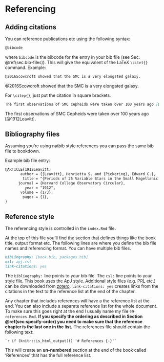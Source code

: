 # Referencing {#sec:referencing}

## Adding citations {#sec:add-cite}

You can reference publications etc using the following syntax:

```markdown
@bibcode 
```
where `bibcode` is the bibcode for the entry in your bib file (see Sec. \@ref(sec:bib-files)). This will give the equivalent of the LaTeX `\citet{}` command.
Example:
```markdown
@2016Scowcroft showed that the SMC is a very elongated galaxy.
```
:::showoutput
@2016Scowcroft showed that the SMC is a very elongated galaxy.
:::
For `\citep{}`, just put the citation in square brackets.

```markdown
The first observations of SMC Cepheids were taken over 100 years ago [@1912Leavitt].
```
:::showoutput
The first observations of SMC Cepheids were taken over 100 years ago [@1912Leavitt].
:::

## Bibliography files {#sec:bib-files}

Assuming you're using natbib style references you can pass the same bib file to bookdown. 

Example bib file entry:
```markdown
@ARTICLE{1912Leavitt,
       author = {{Leavitt}, Henrietta S. and {Pickering}, Edward C.},
        title = "{Periods of 25 Variable Stars in the Small Magellanic Cloud.}",
      journal = {Harvard College Observatory Circular},
         year = "1912",
       volume = {173},
        pages = {1},
}
```

## Reference style {#sec:ref-style}

The referencing style is controlled in the `index.Rmd` file. 

At the top of this file you'll find the section that defines things like the book title, output format etc. The following lines are where you define the bib file names and referencing format. You can have multiple bib files.

```markdown
bibliography: [book.bib, packages.bib]
csl: apj.csl
link-citations: yes
```

The `bibliography:` line points to your bib file. The `csl:` line points to your style file. This book uses the ApJ style. Additional style files (e.g. PRL etc.) can be downloaded from [zotero](https://www.zotero.org/styles). `link-citations: yes` creates links from the citations in the text to the reference list at the end of the chapter. 

Any chapter that includes references will have a the reference list at the end. You can also include a separate reference list for the whole document. To make sure this goes right at the end I usually name my file `99-references.Rmd`. **If you specify the ordering as described in Section \@ref(sec:specify-order) you need to make sure that the reference chapter is the last one in the list.** The references file should contain the following text:

```verbatim
`r if (knitr::is_html_output()) '# References {-}'`
```
This will create an **un-numbered** section at the end of the book called 'References' that has the full reference list.





